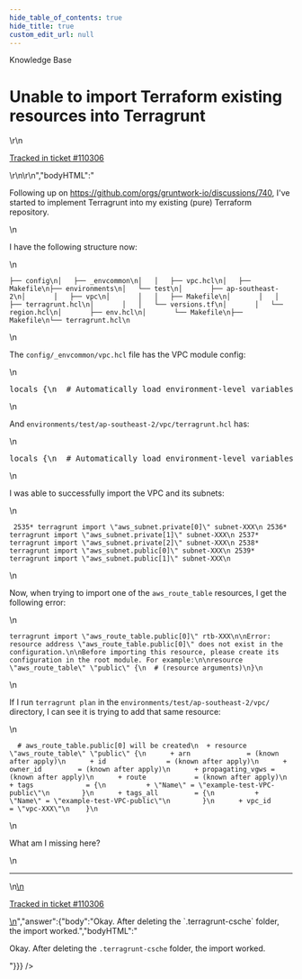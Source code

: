 ```yaml
---
hide_table_of_contents: true
hide_title: true
custom_edit_url: null
---
```



<head>
  <link rel="canonical" href="https://github.com/gruntwork-io/knowledge-base/discussions/744" />
</head>

<CenterLayout>
<span className="searchCategory">Knowledge Base</span>
<h1>Unable to import Terraform existing resources into Terragrunt</h1>
<GitHub discussion={{"id":"D_kwDOF8slf84AUZCt","number":744,"author":{"login":"lpossamai"},"title":"Unable to import Terraform existing resources into Terragrunt","body":"\r\nFollowing up on https://github.com/orgs/gruntwork-io/discussions/740, I've started to implement Terragrunt into my existing (pure) Terraform repository.\r\n\r\nI have the following structure now:\r\n```\r\n├── config\r\n│   ├── _envcommon\r\n│   │   ├── vpc.hcl\r\n│   ├── Makefile\r\n├── environments\r\n│   └── test\r\n│       ├── ap-southeast-2\r\n│       │   ├── vpc\r\n│       │   │   ├── Makefile\r\n│       │   │   ├── terragrunt.hcl\r\n│       │   │   └── versions.tf\r\n│       │   └── region.hcl\r\n│       ├── env.hcl\r\n│       └── Makefile\r\n├── Makefile\r\n└── terragrunt.hcl\r\n```\r\n\r\nThe `config/_envcommon/vpc.hcl` file has the VPC module config:\r\n```HCL\r\nlocals {\r\n  # Automatically load environment-level variables\r\n  environment_vars = read_terragrunt_config(find_in_parent_folders(\"env.hcl\"))\r\n\r\n  # Automatically load region-level variables\r\n  region_vars = read_terragrunt_config(find_in_parent_folders(\"region.hcl\"))\r\n  aws_region  = local.region_vars.locals.aws_region\r\n\r\n  # Extract out common variables for reuse\r\n  env = local.environment_vars.locals.environment\r\n\r\n  # Expose the base source URL so different versions of the module can be deployed in different environments.\r\n  base_source_url = \"tfr:///terraform-aws-modules/vpc/aws//?version=4.0.0\"\r\n}\r\n\r\ninputs = {\r\n  # Public access to the database subnets; set the below to true\r\n  create_database_subnet_group           = false\r\n  create_database_subnet_route_table     = false\r\n  create_database_internet_gateway_route = false\r\n\r\n  manage_default_route_table = true\r\n  default_route_table_tags   = { DefaultRouteTable = true }\r\n\r\n  enable_dns_hostnames = true\r\n  enable_dns_support   = true\r\n\r\n  # If NOT PRODUCTION, we have one NAT Gateway per AZ\r\n  enable_nat_gateway     = true\r\n  single_nat_gateway     = local.env == \"production\" || local.env == \"staging\" ? false : true\r\n  one_nat_gateway_per_az = local.env == \"production\" || local.env == \"staging\" ? true : false\r\n\r\n  enable_vpn_gateway = local.env == \"production\" ? true : false\r\n\r\n  enable_dhcp_options              = false\r\n  dhcp_options_domain_name         = \"service.consul\"\r\n  dhcp_options_domain_name_servers = [\"127.0.0.1\", \"10.10.0.2\"]\r\n\r\n  # Default security group - ingress/egress rules cleared to deny all\r\n  manage_default_security_group  = true\r\n  default_security_group_ingress = [{\r\n    cidr_blocks = \"10.0.0.0/8\"\r\n    description = \"Allow all from the local network.\"\r\n    from_port   = 0\r\n    protocol    = \"-1\"\r\n    self        = false\r\n    to_port     = 0\r\n  }]\r\n  default_security_group_egress  = []\r\n\r\n  # VPC Flow Logs (Cloudwatch log group and IAM role will be created)\r\n  enable_flow_log                      = true\r\n  create_flow_log_cloudwatch_log_group = true\r\n  create_flow_log_cloudwatch_iam_role  = true\r\n  flow_log_max_aggregation_interval    = 60\r\n\r\n  private_subnet_tags = {\r\n    \"type\" = \"Private\"\r\n  }\r\n\r\n  public_subnet_tags = {\r\n    \"type\" = \"Public\"\r\n  }\r\n\r\n  database_subnet_tags = {\r\n    \"type\"    = \"Private\"\r\n    \"service\" = \"Database\"\r\n  }\r\n\r\n  elasticache_subnet_tags = {\r\n    \"type\"    = \"Public\"\r\n    \"service\" = \"ElastiCache\"\r\n  }\r\n}\r\n```\r\n\r\nAnd `environments/test/ap-southeast-2/vpc/terragrunt.hcl` has:\r\n```HCL\r\nlocals {\r\n  # Automatically load environment-level variables\r\n  environment_vars = read_terragrunt_config(find_in_parent_folders(\"env.hcl\"))\r\n\r\n  # Automatically load region-level variables\r\n  region_vars = read_terragrunt_config(find_in_parent_folders(\"region.hcl\"))\r\n  aws_region  = local.region_vars.locals.aws_region\r\n\r\n  # Extract out common variables for reuse\r\n  env        = local.environment_vars.locals.environment\r\n  account_id = local.environment_vars.locals.aws_account_id\r\n\r\n  # create a list of subnets\r\n  private_subnets_cidr = tolist(concat([local.environment_vars.locals.private_subnet_a, local.environment_vars.locals.private_subnet_b, local.environment_vars.locals.private_subnet_c]))\r\n  public_subnets_cidr = concat([local.environment_vars.locals.public_subnet_a, local.environment_vars.locals.public_subnet_b, local.environment_vars.locals.public_subnet_c])\r\n  database_subnets_cidr = concat([local.environment_vars.locals.database_subnet_a, local.environment_vars.locals.database_subnet_b, local.environment_vars.locals.database_subnet_c])\r\n  elasticache_subnets_cidr = concat([local.environment_vars.locals.elasticache_subnet_a, local.environment_vars.locals.elasticache_subnet_b, local.environment_vars.locals.elasticache_subnet_c])\r\n  infra_subnets_cidr = concat([local.environment_vars.locals.infra_subnet_a, local.environment_vars.locals.infra_subnet_b, local.environment_vars.locals.infra_subnet_c])\r\n\r\n  # Extract out workspace variables for reuse\r\n  VPC_CIDR = local.environment_vars.locals.VPC_CIDR\r\n}\r\n\r\nterraform {\r\n  source = \"${include.envcommon.locals.base_source_url}\"\r\n}\r\n\r\ninclude \"root\" {\r\n  path = find_in_parent_folders()\r\n}\r\n\r\ninclude \"envcommon\" {\r\n  path   = \"${dirname(find_in_parent_folders())}/config/_envcommon/vpc.hcl\"\r\n  expose = true\r\n}\r\n\r\ninputs = {\r\n  name = \"example-${local.env}-VPC\"\r\n  cidr = local.VPC_CIDR # 10.0.0.0/8 is reserved for EC2-Classic\r\n\r\n  azs                 = [\"${local.aws_region}a\", \"${local.aws_region}b\", \"${local.aws_region}c\"]\r\n  private_subnets     = local.private_subnets_cidr\r\n  public_subnets      = local.public_subnets_cidr\r\n  database_subnets    = local.database_subnets_cidr\r\n  elasticache_subnets = local.elasticache_subnets_cidr\r\n  intra_subnets       = local.infra_subnets_cidr\r\n}\r\n```\r\n\r\nI was able to successfully import the VPC and its subnets:\r\n```\r\n 2535* terragrunt import \"aws_subnet.private[0]\" subnet-XXX\r\n 2536* terragrunt import \"aws_subnet.private[1]\" subnet-XXX\r\n 2537* terragrunt import \"aws_subnet.private[2]\" subnet-XXX\r\n 2538* terragrunt import \"aws_subnet.public[0]\" subnet-XXX\r\n 2539* terragrunt import \"aws_subnet.public[1]\" subnet-XXX\r\n```\r\n\r\nNow, when trying to import one of the `aws_route_table` resources, I get the following error:\r\n```\r\nterragrunt import \"aws_route_table.public[0]\" rtb-XXX\r\n\r\nError: resource address \"aws_route_table.public[0]\" does not exist in the configuration.\r\n\r\nBefore importing this resource, please create its configuration in the root module. For example:\r\n\r\nresource \"aws_route_table\" \"public\" {\r\n  # (resource arguments)\r\n}\r\n```\r\n\r\nIf I run `terragrunt plan` in the `environments/test/ap-southeast-2/vpc/` directory, I can see it is trying to add that same resource:\r\n```\r\n  # aws_route_table.public[0] will be created\r\n  + resource \"aws_route_table\" \"public\" {\r\n      + arn              = (known after apply)\r\n      + id               = (known after apply)\r\n      + owner_id         = (known after apply)\r\n      + propagating_vgws = (known after apply)\r\n      + route            = (known after apply)\r\n      + tags             = {\r\n          + \"Name\" = \"example-test-VPC-public\"\r\n        }\r\n      + tags_all         = {\r\n          + \"Name\" = \"example-test-VPC-public\"\r\n        }\r\n      + vpc_id           = \"vpc-XXX\"\r\n    }\r\n```\r\n\r\nWhat am I missing here?\r\n\r\n---\r\n\r\n<ins datetime=\"2023-06-27T22:03:11Z\">\r\n  <p><a href=\"https://support.gruntwork.io/hc/requests/110306\">Tracked in ticket #110306</a></p>\r\n</ins>\r\n","bodyHTML":"<p dir=\"auto\">Following up on <a href=\"https://github.com/orgs/gruntwork-io/discussions/740\">https://github.com/orgs/gruntwork-io/discussions/740</a>, I've started to implement Terragrunt into my existing (pure) Terraform repository.</p>\n<p dir=\"auto\">I have the following structure now:</p>\n<div class=\"snippet-clipboard-content notranslate position-relative overflow-auto\" data-snippet-clipboard-copy-content=\"├── config\n│   ├── _envcommon\n│   │   ├── vpc.hcl\n│   ├── Makefile\n├── environments\n│   └── test\n│       ├── ap-southeast-2\n│       │   ├── vpc\n│       │   │   ├── Makefile\n│       │   │   ├── terragrunt.hcl\n│       │   │   └── versions.tf\n│       │   └── region.hcl\n│       ├── env.hcl\n│       └── Makefile\n├── Makefile\n└── terragrunt.hcl\"><pre class=\"notranslate\"><code class=\"notranslate\">├── config\n│   ├── _envcommon\n│   │   ├── vpc.hcl\n│   ├── Makefile\n├── environments\n│   └── test\n│       ├── ap-southeast-2\n│       │   ├── vpc\n│       │   │   ├── Makefile\n│       │   │   ├── terragrunt.hcl\n│       │   │   └── versions.tf\n│       │   └── region.hcl\n│       ├── env.hcl\n│       └── Makefile\n├── Makefile\n└── terragrunt.hcl\n</code></pre></div>\n<p dir=\"auto\">The <code class=\"notranslate\">config/_envcommon/vpc.hcl</code> file has the VPC module config:</p>\n<div class=\"highlight highlight-source-hcl notranslate position-relative overflow-auto\" dir=\"auto\" data-snippet-clipboard-copy-content=\"locals {\n  # Automatically load environment-level variables\n  environment_vars = read_terragrunt_config(find_in_parent_folders(&quot;env.hcl&quot;))\n\n  # Automatically load region-level variables\n  region_vars = read_terragrunt_config(find_in_parent_folders(&quot;region.hcl&quot;))\n  aws_region  = local.region_vars.locals.aws_region\n\n  # Extract out common variables for reuse\n  env = local.environment_vars.locals.environment\n\n  # Expose the base source URL so different versions of the module can be deployed in different environments.\n  base_source_url = &quot;tfr:///terraform-aws-modules/vpc/aws//?version=4.0.0&quot;\n}\n\ninputs = {\n  # Public access to the database subnets; set the below to true\n  create_database_subnet_group           = false\n  create_database_subnet_route_table     = false\n  create_database_internet_gateway_route = false\n\n  manage_default_route_table = true\n  default_route_table_tags   = { DefaultRouteTable = true }\n\n  enable_dns_hostnames = true\n  enable_dns_support   = true\n\n  # If NOT PRODUCTION, we have one NAT Gateway per AZ\n  enable_nat_gateway     = true\n  single_nat_gateway     = local.env == &quot;production&quot; || local.env == &quot;staging&quot; ? false : true\n  one_nat_gateway_per_az = local.env == &quot;production&quot; || local.env == &quot;staging&quot; ? true : false\n\n  enable_vpn_gateway = local.env == &quot;production&quot; ? true : false\n\n  enable_dhcp_options              = false\n  dhcp_options_domain_name         = &quot;service.consul&quot;\n  dhcp_options_domain_name_servers = [&quot;127.0.0.1&quot;, &quot;10.10.0.2&quot;]\n\n  # Default security group - ingress/egress rules cleared to deny all\n  manage_default_security_group  = true\n  default_security_group_ingress = [{\n    cidr_blocks = &quot;10.0.0.0/8&quot;\n    description = &quot;Allow all from the local network.&quot;\n    from_port   = 0\n    protocol    = &quot;-1&quot;\n    self        = false\n    to_port     = 0\n  }]\n  default_security_group_egress  = []\n\n  # VPC Flow Logs (Cloudwatch log group and IAM role will be created)\n  enable_flow_log                      = true\n  create_flow_log_cloudwatch_log_group = true\n  create_flow_log_cloudwatch_iam_role  = true\n  flow_log_max_aggregation_interval    = 60\n\n  private_subnet_tags = {\n    &quot;type&quot; = &quot;Private&quot;\n  }\n\n  public_subnet_tags = {\n    &quot;type&quot; = &quot;Public&quot;\n  }\n\n  database_subnet_tags = {\n    &quot;type&quot;    = &quot;Private&quot;\n    &quot;service&quot; = &quot;Database&quot;\n  }\n\n  elasticache_subnet_tags = {\n    &quot;type&quot;    = &quot;Public&quot;\n    &quot;service&quot; = &quot;ElastiCache&quot;\n  }\n}\"><pre class=\"notranslate\"><span class=\"pl-en\">locals</span> {\n  <span class=\"pl-c\"><span class=\"pl-c\">#</span> Automatically load environment-level variables<span class=\"pl-c\"></span></span>\n  <span class=\"pl-v\"><span class=\"pl-smi\">environment_vars</span> <span class=\"pl-k\">=</span> </span><span class=\"pl-c1\">read_terragrunt_config</span>(<span class=\"pl-c1\">find_in_parent_folders</span>(<span class=\"pl-s\"><span class=\"pl-pds\">\"</span>env.hcl<span class=\"pl-pds\">\"</span></span>))\n\n  <span class=\"pl-c\"><span class=\"pl-c\">#</span> Automatically load region-level variables<span class=\"pl-c\"></span></span>\n  <span class=\"pl-v\"><span class=\"pl-smi\">region_vars</span> <span class=\"pl-k\">=</span> </span><span class=\"pl-c1\">read_terragrunt_config</span>(<span class=\"pl-c1\">find_in_parent_folders</span>(<span class=\"pl-s\"><span class=\"pl-pds\">\"</span>region.hcl<span class=\"pl-pds\">\"</span></span>))\n  <span class=\"pl-v\"><span class=\"pl-smi\">aws_region</span>  <span class=\"pl-k\">=</span> </span>local<span class=\"pl-k\">.</span><span class=\"pl-smi\">region_vars</span><span class=\"pl-k\">.</span><span class=\"pl-smi\">locals</span><span class=\"pl-k\">.</span><span class=\"pl-smi\">aws_region</span>\n\n  <span class=\"pl-c\"><span class=\"pl-c\">#</span> Extract out common variables for reuse<span class=\"pl-c\"></span></span>\n  <span class=\"pl-v\"><span class=\"pl-smi\">env</span> <span class=\"pl-k\">=</span> </span>local<span class=\"pl-k\">.</span><span class=\"pl-smi\">environment_vars</span><span class=\"pl-k\">.</span><span class=\"pl-smi\">locals</span><span class=\"pl-k\">.</span><span class=\"pl-smi\">environment</span>\n\n  <span class=\"pl-c\"><span class=\"pl-c\">#</span> Expose the base source URL so different versions of the module can be deployed in different environments.<span class=\"pl-c\"></span></span>\n  <span class=\"pl-v\"><span class=\"pl-smi\">base_source_url</span> <span class=\"pl-k\">=</span> </span><span class=\"pl-s\"><span class=\"pl-pds\">\"</span>tfr:///terraform-aws-modules/vpc/aws//?version=4.0.0<span class=\"pl-pds\">\"</span></span>\n}\n\n<span class=\"pl-v\"><span class=\"pl-smi\">inputs</span> <span class=\"pl-k\">=</span> </span>{\n  <span class=\"pl-c\"><span class=\"pl-c\">#</span> Public access to the database subnets; set the below to true<span class=\"pl-c\"></span></span>\n  create_database_subnet_group           <span class=\"pl-k\">=</span> <span class=\"pl-c1\">false</span>\n  create_database_subnet_route_table     <span class=\"pl-k\">=</span> <span class=\"pl-c1\">false</span>\n  create_database_internet_gateway_route <span class=\"pl-k\">=</span> <span class=\"pl-c1\">false</span>\n\n  manage_default_route_table <span class=\"pl-k\">=</span> <span class=\"pl-c1\">true</span>\n  default_route_table_tags   <span class=\"pl-k\">=</span> { DefaultRouteTable <span class=\"pl-k\">=</span> <span class=\"pl-c1\">true</span> }\n\n  enable_dns_hostnames <span class=\"pl-k\">=</span> <span class=\"pl-c1\">true</span>\n  enable_dns_support   <span class=\"pl-k\">=</span> <span class=\"pl-c1\">true</span>\n\n  <span class=\"pl-c\"><span class=\"pl-c\">#</span> If NOT PRODUCTION, we have one NAT Gateway per AZ<span class=\"pl-c\"></span></span>\n  enable_nat_gateway     <span class=\"pl-k\">=</span> <span class=\"pl-c1\">true</span>\n  single_nat_gateway     <span class=\"pl-k\">=</span> local.env <span class=\"pl-k\">==</span> <span class=\"pl-s\"><span class=\"pl-pds\">\"</span>production<span class=\"pl-pds\">\"</span></span> <span class=\"pl-k\">||</span> local.env <span class=\"pl-k\">==</span> <span class=\"pl-s\"><span class=\"pl-pds\">\"</span>staging<span class=\"pl-pds\">\"</span></span> <span class=\"pl-k\">?</span> <span class=\"pl-c1\">false</span> <span class=\"pl-k\">:</span> <span class=\"pl-c1\">true</span>\n  one_nat_gateway_per_az <span class=\"pl-k\">=</span> local.env <span class=\"pl-k\">==</span> <span class=\"pl-s\"><span class=\"pl-pds\">\"</span>production<span class=\"pl-pds\">\"</span></span> <span class=\"pl-k\">||</span> local.env <span class=\"pl-k\">==</span> <span class=\"pl-s\"><span class=\"pl-pds\">\"</span>staging<span class=\"pl-pds\">\"</span></span> <span class=\"pl-k\">?</span> <span class=\"pl-c1\">true</span> <span class=\"pl-k\">:</span> <span class=\"pl-c1\">false</span>\n\n  enable_vpn_gateway <span class=\"pl-k\">=</span> local.env <span class=\"pl-k\">==</span> <span class=\"pl-s\"><span class=\"pl-pds\">\"</span>production<span class=\"pl-pds\">\"</span></span> <span class=\"pl-k\">?</span> <span class=\"pl-c1\">true</span> <span class=\"pl-k\">:</span> <span class=\"pl-c1\">false</span>\n\n  enable_dhcp_options              <span class=\"pl-k\">=</span> <span class=\"pl-c1\">false</span>\n  dhcp_options_domain_name         <span class=\"pl-k\">=</span> <span class=\"pl-s\"><span class=\"pl-pds\">\"</span>service.consul<span class=\"pl-pds\">\"</span></span>\n  dhcp_options_domain_name_servers <span class=\"pl-k\">=</span> [<span class=\"pl-s\"><span class=\"pl-pds\">\"</span>127.0.0.1<span class=\"pl-pds\">\"</span></span>, <span class=\"pl-s\"><span class=\"pl-pds\">\"</span>10.10.0.2<span class=\"pl-pds\">\"</span></span>]\n\n  <span class=\"pl-c\"><span class=\"pl-c\">#</span> Default security group - ingress/egress rules cleared to deny all<span class=\"pl-c\"></span></span>\n  manage_default_security_group  <span class=\"pl-k\">=</span> <span class=\"pl-c1\">true</span>\n  default_security_group_ingress <span class=\"pl-k\">=</span> [{\n    cidr_blocks <span class=\"pl-k\">=</span> <span class=\"pl-s\"><span class=\"pl-pds\">\"</span>10.0.0.0/8<span class=\"pl-pds\">\"</span></span>\n    description <span class=\"pl-k\">=</span> <span class=\"pl-s\"><span class=\"pl-pds\">\"</span>Allow all from the local network.<span class=\"pl-pds\">\"</span></span>\n    from_port   <span class=\"pl-k\">=</span> <span class=\"pl-c1\">0</span>\n    protocol    <span class=\"pl-k\">=</span> <span class=\"pl-s\"><span class=\"pl-pds\">\"</span>-1<span class=\"pl-pds\">\"</span></span>\n    self        <span class=\"pl-k\">=</span> <span class=\"pl-c1\">false</span>\n    to_port     <span class=\"pl-k\">=</span> <span class=\"pl-c1\">0</span>\n  }]\n  default_security_group_egress  <span class=\"pl-k\">=</span> []\n\n  <span class=\"pl-c\"><span class=\"pl-c\">#</span> VPC Flow Logs (Cloudwatch log group and IAM role will be created)<span class=\"pl-c\"></span></span>\n  enable_flow_log                      <span class=\"pl-k\">=</span> <span class=\"pl-c1\">true</span>\n  create_flow_log_cloudwatch_log_group <span class=\"pl-k\">=</span> <span class=\"pl-c1\">true</span>\n  create_flow_log_cloudwatch_iam_role  <span class=\"pl-k\">=</span> <span class=\"pl-c1\">true</span>\n  flow_log_max_aggregation_interval    <span class=\"pl-k\">=</span> <span class=\"pl-c1\">60</span>\n\n  private_subnet_tags <span class=\"pl-k\">=</span> {\n    <span class=\"pl-pds\">\"</span>type<span class=\"pl-pds\">\"</span> <span class=\"pl-k\">=</span> <span class=\"pl-s\"><span class=\"pl-pds\">\"</span>Private<span class=\"pl-pds\">\"</span></span>\n  }\n\n  public_subnet_tags <span class=\"pl-k\">=</span> {\n    <span class=\"pl-pds\">\"</span>type<span class=\"pl-pds\">\"</span> <span class=\"pl-k\">=</span> <span class=\"pl-s\"><span class=\"pl-pds\">\"</span>Public<span class=\"pl-pds\">\"</span></span>\n  }\n\n  database_subnet_tags <span class=\"pl-k\">=</span> {\n    <span class=\"pl-pds\">\"</span>type<span class=\"pl-pds\">\"</span>    <span class=\"pl-k\">=</span> <span class=\"pl-s\"><span class=\"pl-pds\">\"</span>Private<span class=\"pl-pds\">\"</span></span>\n    <span class=\"pl-pds\">\"</span>service<span class=\"pl-pds\">\"</span> <span class=\"pl-k\">=</span> <span class=\"pl-s\"><span class=\"pl-pds\">\"</span>Database<span class=\"pl-pds\">\"</span></span>\n  }\n\n  elasticache_subnet_tags <span class=\"pl-k\">=</span> {\n    <span class=\"pl-pds\">\"</span>type<span class=\"pl-pds\">\"</span>    <span class=\"pl-k\">=</span> <span class=\"pl-s\"><span class=\"pl-pds\">\"</span>Public<span class=\"pl-pds\">\"</span></span>\n    <span class=\"pl-pds\">\"</span>service<span class=\"pl-pds\">\"</span> <span class=\"pl-k\">=</span> <span class=\"pl-s\"><span class=\"pl-pds\">\"</span>ElastiCache<span class=\"pl-pds\">\"</span></span>\n  }\n}</pre></div>\n<p dir=\"auto\">And <code class=\"notranslate\">environments/test/ap-southeast-2/vpc/terragrunt.hcl</code> has:</p>\n<div class=\"highlight highlight-source-hcl notranslate position-relative overflow-auto\" dir=\"auto\" data-snippet-clipboard-copy-content=\"locals {\n  # Automatically load environment-level variables\n  environment_vars = read_terragrunt_config(find_in_parent_folders(&quot;env.hcl&quot;))\n\n  # Automatically load region-level variables\n  region_vars = read_terragrunt_config(find_in_parent_folders(&quot;region.hcl&quot;))\n  aws_region  = local.region_vars.locals.aws_region\n\n  # Extract out common variables for reuse\n  env        = local.environment_vars.locals.environment\n  account_id = local.environment_vars.locals.aws_account_id\n\n  # create a list of subnets\n  private_subnets_cidr = tolist(concat([local.environment_vars.locals.private_subnet_a, local.environment_vars.locals.private_subnet_b, local.environment_vars.locals.private_subnet_c]))\n  public_subnets_cidr = concat([local.environment_vars.locals.public_subnet_a, local.environment_vars.locals.public_subnet_b, local.environment_vars.locals.public_subnet_c])\n  database_subnets_cidr = concat([local.environment_vars.locals.database_subnet_a, local.environment_vars.locals.database_subnet_b, local.environment_vars.locals.database_subnet_c])\n  elasticache_subnets_cidr = concat([local.environment_vars.locals.elasticache_subnet_a, local.environment_vars.locals.elasticache_subnet_b, local.environment_vars.locals.elasticache_subnet_c])\n  infra_subnets_cidr = concat([local.environment_vars.locals.infra_subnet_a, local.environment_vars.locals.infra_subnet_b, local.environment_vars.locals.infra_subnet_c])\n\n  # Extract out workspace variables for reuse\n  VPC_CIDR = local.environment_vars.locals.VPC_CIDR\n}\n\nterraform {\n  source = &quot;${include.envcommon.locals.base_source_url}&quot;\n}\n\ninclude &quot;root&quot; {\n  path = find_in_parent_folders()\n}\n\ninclude &quot;envcommon&quot; {\n  path   = &quot;${dirname(find_in_parent_folders())}/config/_envcommon/vpc.hcl&quot;\n  expose = true\n}\n\ninputs = {\n  name = &quot;example-${local.env}-VPC&quot;\n  cidr = local.VPC_CIDR # 10.0.0.0/8 is reserved for EC2-Classic\n\n  azs                 = [&quot;${local.aws_region}a&quot;, &quot;${local.aws_region}b&quot;, &quot;${local.aws_region}c&quot;]\n  private_subnets     = local.private_subnets_cidr\n  public_subnets      = local.public_subnets_cidr\n  database_subnets    = local.database_subnets_cidr\n  elasticache_subnets = local.elasticache_subnets_cidr\n  intra_subnets       = local.infra_subnets_cidr\n}\"><pre class=\"notranslate\"><span class=\"pl-en\">locals</span> {\n  <span class=\"pl-c\"><span class=\"pl-c\">#</span> Automatically load environment-level variables<span class=\"pl-c\"></span></span>\n  <span class=\"pl-v\"><span class=\"pl-smi\">environment_vars</span> <span class=\"pl-k\">=</span> </span><span class=\"pl-c1\">read_terragrunt_config</span>(<span class=\"pl-c1\">find_in_parent_folders</span>(<span class=\"pl-s\"><span class=\"pl-pds\">\"</span>env.hcl<span class=\"pl-pds\">\"</span></span>))\n\n  <span class=\"pl-c\"><span class=\"pl-c\">#</span> Automatically load region-level variables<span class=\"pl-c\"></span></span>\n  <span class=\"pl-v\"><span class=\"pl-smi\">region_vars</span> <span class=\"pl-k\">=</span> </span><span class=\"pl-c1\">read_terragrunt_config</span>(<span class=\"pl-c1\">find_in_parent_folders</span>(<span class=\"pl-s\"><span class=\"pl-pds\">\"</span>region.hcl<span class=\"pl-pds\">\"</span></span>))\n  <span class=\"pl-v\"><span class=\"pl-smi\">aws_region</span>  <span class=\"pl-k\">=</span> </span>local<span class=\"pl-k\">.</span><span class=\"pl-smi\">region_vars</span><span class=\"pl-k\">.</span><span class=\"pl-smi\">locals</span><span class=\"pl-k\">.</span><span class=\"pl-smi\">aws_region</span>\n\n  <span class=\"pl-c\"><span class=\"pl-c\">#</span> Extract out common variables for reuse<span class=\"pl-c\"></span></span>\n  <span class=\"pl-v\"><span class=\"pl-smi\">env</span>        <span class=\"pl-k\">=</span> </span>local<span class=\"pl-k\">.</span><span class=\"pl-smi\">environment_vars</span><span class=\"pl-k\">.</span><span class=\"pl-smi\">locals</span><span class=\"pl-k\">.</span><span class=\"pl-smi\">environment</span>\n  <span class=\"pl-v\"><span class=\"pl-smi\">account_id</span> <span class=\"pl-k\">=</span> </span>local<span class=\"pl-k\">.</span><span class=\"pl-smi\">environment_vars</span><span class=\"pl-k\">.</span><span class=\"pl-smi\">locals</span><span class=\"pl-k\">.</span><span class=\"pl-smi\">aws_account_id</span>\n\n  <span class=\"pl-c\"><span class=\"pl-c\">#</span> create a list of subnets<span class=\"pl-c\"></span></span>\n  <span class=\"pl-v\"><span class=\"pl-smi\">private_subnets_cidr</span> <span class=\"pl-k\">=</span> </span><span class=\"pl-c1\">tolist</span>(<span class=\"pl-c1\">concat</span>([<span class=\"pl-smi\">local</span><span class=\"pl-k\">.</span><span class=\"pl-smi\">environment_vars</span><span class=\"pl-k\">.</span><span class=\"pl-smi\">locals</span><span class=\"pl-k\">.</span><span class=\"pl-smi\">private_subnet_a</span>, <span class=\"pl-smi\">local</span><span class=\"pl-k\">.</span><span class=\"pl-smi\">environment_vars</span><span class=\"pl-k\">.</span><span class=\"pl-smi\">locals</span><span class=\"pl-k\">.</span><span class=\"pl-smi\">private_subnet_b</span>, <span class=\"pl-smi\">local</span><span class=\"pl-k\">.</span><span class=\"pl-smi\">environment_vars</span><span class=\"pl-k\">.</span><span class=\"pl-smi\">locals</span><span class=\"pl-k\">.</span><span class=\"pl-smi\">private_subnet_c</span>]))\n  <span class=\"pl-v\"><span class=\"pl-smi\">public_subnets_cidr</span> <span class=\"pl-k\">=</span> </span><span class=\"pl-c1\">concat</span>([<span class=\"pl-smi\">local</span><span class=\"pl-k\">.</span><span class=\"pl-smi\">environment_vars</span><span class=\"pl-k\">.</span><span class=\"pl-smi\">locals</span><span class=\"pl-k\">.</span><span class=\"pl-smi\">public_subnet_a</span>, <span class=\"pl-smi\">local</span><span class=\"pl-k\">.</span><span class=\"pl-smi\">environment_vars</span><span class=\"pl-k\">.</span><span class=\"pl-smi\">locals</span><span class=\"pl-k\">.</span><span class=\"pl-smi\">public_subnet_b</span>, <span class=\"pl-smi\">local</span><span class=\"pl-k\">.</span><span class=\"pl-smi\">environment_vars</span><span class=\"pl-k\">.</span><span class=\"pl-smi\">locals</span><span class=\"pl-k\">.</span><span class=\"pl-smi\">public_subnet_c</span>])\n  <span class=\"pl-v\"><span class=\"pl-smi\">database_subnets_cidr</span> <span class=\"pl-k\">=</span> </span><span class=\"pl-c1\">concat</span>([<span class=\"pl-smi\">local</span><span class=\"pl-k\">.</span><span class=\"pl-smi\">environment_vars</span><span class=\"pl-k\">.</span><span class=\"pl-smi\">locals</span><span class=\"pl-k\">.</span><span class=\"pl-smi\">database_subnet_a</span>, <span class=\"pl-smi\">local</span><span class=\"pl-k\">.</span><span class=\"pl-smi\">environment_vars</span><span class=\"pl-k\">.</span><span class=\"pl-smi\">locals</span><span class=\"pl-k\">.</span><span class=\"pl-smi\">database_subnet_b</span>, <span class=\"pl-smi\">local</span><span class=\"pl-k\">.</span><span class=\"pl-smi\">environment_vars</span><span class=\"pl-k\">.</span><span class=\"pl-smi\">locals</span><span class=\"pl-k\">.</span><span class=\"pl-smi\">database_subnet_c</span>])\n  <span class=\"pl-v\"><span class=\"pl-smi\">elasticache_subnets_cidr</span> <span class=\"pl-k\">=</span> </span><span class=\"pl-c1\">concat</span>([<span class=\"pl-smi\">local</span><span class=\"pl-k\">.</span><span class=\"pl-smi\">environment_vars</span><span class=\"pl-k\">.</span><span class=\"pl-smi\">locals</span><span class=\"pl-k\">.</span><span class=\"pl-smi\">elasticache_subnet_a</span>, <span class=\"pl-smi\">local</span><span class=\"pl-k\">.</span><span class=\"pl-smi\">environment_vars</span><span class=\"pl-k\">.</span><span class=\"pl-smi\">locals</span><span class=\"pl-k\">.</span><span class=\"pl-smi\">elasticache_subnet_b</span>, <span class=\"pl-smi\">local</span><span class=\"pl-k\">.</span><span class=\"pl-smi\">environment_vars</span><span class=\"pl-k\">.</span><span class=\"pl-smi\">locals</span><span class=\"pl-k\">.</span><span class=\"pl-smi\">elasticache_subnet_c</span>])\n  <span class=\"pl-v\"><span class=\"pl-smi\">infra_subnets_cidr</span> <span class=\"pl-k\">=</span> </span><span class=\"pl-c1\">concat</span>([<span class=\"pl-smi\">local</span><span class=\"pl-k\">.</span><span class=\"pl-smi\">environment_vars</span><span class=\"pl-k\">.</span><span class=\"pl-smi\">locals</span><span class=\"pl-k\">.</span><span class=\"pl-smi\">infra_subnet_a</span>, <span class=\"pl-smi\">local</span><span class=\"pl-k\">.</span><span class=\"pl-smi\">environment_vars</span><span class=\"pl-k\">.</span><span class=\"pl-smi\">locals</span><span class=\"pl-k\">.</span><span class=\"pl-smi\">infra_subnet_b</span>, <span class=\"pl-smi\">local</span><span class=\"pl-k\">.</span><span class=\"pl-smi\">environment_vars</span><span class=\"pl-k\">.</span><span class=\"pl-smi\">locals</span><span class=\"pl-k\">.</span><span class=\"pl-smi\">infra_subnet_c</span>])\n\n  <span class=\"pl-c\"><span class=\"pl-c\">#</span> Extract out workspace variables for reuse<span class=\"pl-c\"></span></span>\n  <span class=\"pl-v\"><span class=\"pl-smi\">VPC_CIDR</span> <span class=\"pl-k\">=</span> </span>local<span class=\"pl-k\">.</span><span class=\"pl-smi\">environment_vars</span><span class=\"pl-k\">.</span><span class=\"pl-smi\">locals</span><span class=\"pl-k\">.</span><span class=\"pl-smi\">VPC_CIDR</span>\n}\n\n<span class=\"pl-en\">terraform</span> {\n  <span class=\"pl-v\"><span class=\"pl-smi\">source</span> <span class=\"pl-k\">=</span> </span><span class=\"pl-s\"><span class=\"pl-pds\">\"</span><span class=\"pl-k\">${</span><span class=\"pl-smi\">include</span><span class=\"pl-k\">.</span><span class=\"pl-smi\">envcommon</span><span class=\"pl-k\">.</span><span class=\"pl-smi\">locals</span><span class=\"pl-k\">.</span><span class=\"pl-smi\">base_source_url</span><span class=\"pl-k\">}</span><span class=\"pl-pds\">\"</span></span>\n}\n\n<span class=\"pl-en\">include</span> <span class=\"pl-smi\">\"root\"</span> {\n  <span class=\"pl-v\"><span class=\"pl-smi\">path</span> <span class=\"pl-k\">=</span> </span><span class=\"pl-c1\">find_in_parent_folders</span>()\n}\n\n<span class=\"pl-en\">include</span> <span class=\"pl-smi\">\"envcommon\"</span> {\n  <span class=\"pl-v\"><span class=\"pl-smi\">path</span>   <span class=\"pl-k\">=</span> </span><span class=\"pl-s\"><span class=\"pl-pds\">\"</span><span class=\"pl-k\">${</span><span class=\"pl-c1\">dirname</span>(<span class=\"pl-c1\">find_in_parent_folders</span>())<span class=\"pl-k\">}</span>/config/_envcommon/vpc.hcl<span class=\"pl-pds\">\"</span></span>\n  <span class=\"pl-v\"><span class=\"pl-smi\">expose</span> <span class=\"pl-k\">=</span> </span><span class=\"pl-c1\">true</span>\n}\n\n<span class=\"pl-v\"><span class=\"pl-smi\">inputs</span> <span class=\"pl-k\">=</span> </span>{\n  name <span class=\"pl-k\">=</span> <span class=\"pl-s\"><span class=\"pl-pds\">\"</span>example-<span class=\"pl-k\">${</span><span class=\"pl-smi\">local</span><span class=\"pl-k\">.</span><span class=\"pl-smi\">env</span><span class=\"pl-k\">}</span>-VPC<span class=\"pl-pds\">\"</span></span>\n  cidr <span class=\"pl-k\">=</span> local.VPC_CIDR <span class=\"pl-c\"><span class=\"pl-c\">#</span> 10.0.0.0/8 is reserved for EC2-Classic<span class=\"pl-c\"></span></span>\n\n  azs                 <span class=\"pl-k\">=</span> [<span class=\"pl-s\"><span class=\"pl-pds\">\"</span><span class=\"pl-k\">${</span><span class=\"pl-smi\">local</span><span class=\"pl-k\">.</span><span class=\"pl-smi\">aws_region</span><span class=\"pl-k\">}</span>a<span class=\"pl-pds\">\"</span></span>, <span class=\"pl-s\"><span class=\"pl-pds\">\"</span><span class=\"pl-k\">${</span><span class=\"pl-smi\">local</span><span class=\"pl-k\">.</span><span class=\"pl-smi\">aws_region</span><span class=\"pl-k\">}</span>b<span class=\"pl-pds\">\"</span></span>, <span class=\"pl-s\"><span class=\"pl-pds\">\"</span><span class=\"pl-k\">${</span><span class=\"pl-smi\">local</span><span class=\"pl-k\">.</span><span class=\"pl-smi\">aws_region</span><span class=\"pl-k\">}</span>c<span class=\"pl-pds\">\"</span></span>]\n  private_subnets     <span class=\"pl-k\">=</span> local.private_subnets_cidr\n  public_subnets      <span class=\"pl-k\">=</span> local.public_subnets_cidr\n  database_subnets    <span class=\"pl-k\">=</span> local.database_subnets_cidr\n  elasticache_subnets <span class=\"pl-k\">=</span> local.elasticache_subnets_cidr\n  intra_subnets       <span class=\"pl-k\">=</span> local.infra_subnets_cidr\n}</pre></div>\n<p dir=\"auto\">I was able to successfully import the VPC and its subnets:</p>\n<div class=\"snippet-clipboard-content notranslate position-relative overflow-auto\" data-snippet-clipboard-copy-content=\" 2535* terragrunt import &quot;aws_subnet.private[0]&quot; subnet-XXX\n 2536* terragrunt import &quot;aws_subnet.private[1]&quot; subnet-XXX\n 2537* terragrunt import &quot;aws_subnet.private[2]&quot; subnet-XXX\n 2538* terragrunt import &quot;aws_subnet.public[0]&quot; subnet-XXX\n 2539* terragrunt import &quot;aws_subnet.public[1]&quot; subnet-XXX\"><pre class=\"notranslate\"><code class=\"notranslate\"> 2535* terragrunt import \"aws_subnet.private[0]\" subnet-XXX\n 2536* terragrunt import \"aws_subnet.private[1]\" subnet-XXX\n 2537* terragrunt import \"aws_subnet.private[2]\" subnet-XXX\n 2538* terragrunt import \"aws_subnet.public[0]\" subnet-XXX\n 2539* terragrunt import \"aws_subnet.public[1]\" subnet-XXX\n</code></pre></div>\n<p dir=\"auto\">Now, when trying to import one of the <code class=\"notranslate\">aws_route_table</code> resources, I get the following error:</p>\n<div class=\"snippet-clipboard-content notranslate position-relative overflow-auto\" data-snippet-clipboard-copy-content=\"terragrunt import &quot;aws_route_table.public[0]&quot; rtb-XXX\n\nError: resource address &quot;aws_route_table.public[0]&quot; does not exist in the configuration.\n\nBefore importing this resource, please create its configuration in the root module. For example:\n\nresource &quot;aws_route_table&quot; &quot;public&quot; {\n  # (resource arguments)\n}\"><pre class=\"notranslate\"><code class=\"notranslate\">terragrunt import \"aws_route_table.public[0]\" rtb-XXX\n\nError: resource address \"aws_route_table.public[0]\" does not exist in the configuration.\n\nBefore importing this resource, please create its configuration in the root module. For example:\n\nresource \"aws_route_table\" \"public\" {\n  # (resource arguments)\n}\n</code></pre></div>\n<p dir=\"auto\">If I run <code class=\"notranslate\">terragrunt plan</code> in the <code class=\"notranslate\">environments/test/ap-southeast-2/vpc/</code> directory, I can see it is trying to add that same resource:</p>\n<div class=\"snippet-clipboard-content notranslate position-relative overflow-auto\" data-snippet-clipboard-copy-content=\"  # aws_route_table.public[0] will be created\n  + resource &quot;aws_route_table&quot; &quot;public&quot; {\n      + arn              = (known after apply)\n      + id               = (known after apply)\n      + owner_id         = (known after apply)\n      + propagating_vgws = (known after apply)\n      + route            = (known after apply)\n      + tags             = {\n          + &quot;Name&quot; = &quot;example-test-VPC-public&quot;\n        }\n      + tags_all         = {\n          + &quot;Name&quot; = &quot;example-test-VPC-public&quot;\n        }\n      + vpc_id           = &quot;vpc-XXX&quot;\n    }\"><pre class=\"notranslate\"><code class=\"notranslate\">  # aws_route_table.public[0] will be created\n  + resource \"aws_route_table\" \"public\" {\n      + arn              = (known after apply)\n      + id               = (known after apply)\n      + owner_id         = (known after apply)\n      + propagating_vgws = (known after apply)\n      + route            = (known after apply)\n      + tags             = {\n          + \"Name\" = \"example-test-VPC-public\"\n        }\n      + tags_all         = {\n          + \"Name\" = \"example-test-VPC-public\"\n        }\n      + vpc_id           = \"vpc-XXX\"\n    }\n</code></pre></div>\n<p dir=\"auto\">What am I missing here?</p>\n<hr>\n<ins datetime=\"2023-06-27T22:03:11Z\">\n  <p dir=\"auto\"><a href=\"https://support.gruntwork.io/hc/requests/110306\" rel=\"nofollow\">Tracked in ticket #110306</a></p>\n</ins>","answer":{"body":"Okay. After deleting the `.terragrunt-csche` folder, the import worked.","bodyHTML":"<p dir=\"auto\">Okay. After deleting the <code class=\"notranslate\">.terragrunt-csche</code> folder, the import worked.</p>"}}} />

</CenterLayout>
  

<!-- ##DOCS-SOURCER-START
{
  "sourcePlugin": "github-discussions",
  "hash": "9fdb508eb3586849024c0169c2997970"
}
##DOCS-SOURCER-END -->
